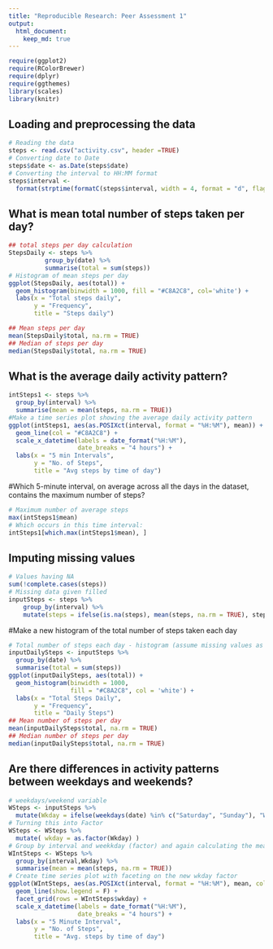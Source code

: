 ---
title: "Reproducible Research: Peer Assessment 1"
output: 
  html_document:
    keep_md: true
---
``` {r}
require(ggplot2)
require(RColorBrewer)
require(dplyr)
require(ggthemes)
library(scales)
library(knitr)
```

## Loading and preprocessing the data

``` {r} 
# Reading the data 
steps <- read.csv("activity.csv", header =TRUE)
# Converting date to Date
steps$date <- as.Date(steps$date)
# Converting the interval to HH:MM format
steps$interval <- 
  format(strptime(formatC(steps$interval, width = 4, format = "d", flag = "0"), format="%H%M"), format = "%H:%M")
```
## What is mean total number of steps taken per day?
```{r}
## total steps per day calculation
StepsDaily <- steps %>%  
          group_by(date) %>%
          summarise(total = sum(steps))
# Histogram of mean steps per day
ggplot(StepsDaily, aes(total)) + 
  geom_histogram(binwidth = 1000, fill = "#C8A2C8", col='white') +
  labs(x = "Total steps daily", 
       y = "Frequency", 
       title = "Steps daily")
```
```{r}
## Mean steps per day
mean(StepsDaily$total, na.rm = TRUE)
## Median of steps per day
median(StepsDaily$total, na.rm = TRUE)
```

## What is the average daily activity pattern?
```{r}
intSteps1 <- steps %>% 
  group_by(interval) %>%
  summarise(mean = mean(steps, na.rm = TRUE))
#Make a time series plot showing the average daily activity pattern
ggplot(intSteps1, aes(as.POSIXct(interval, format = "%H:%M"), mean)) + 
  geom_line(col = "#C8A2C8") +
  scale_x_datetime(labels = date_format("%H:%M"), 
                   date_breaks = "4 hours") +
  labs(x = "5 min Intervals", 
       y = "No. of Steps", 
       title = "Avg steps by time of day")
```


#Which 5-minute interval, on average across all the days in the dataset, contains the maximum number of steps?
```{r}
# Maximum number of average steps
max(intSteps1$mean)
# Which occurs in this time interval:
intSteps1[which.max(intSteps1$mean), ]
```

## Imputing missing values
```{r}
# Values having NA 
sum(!complete.cases(steps))
# Missing data given filled
inputSteps <- steps %>%
    group_by(interval) %>%
    mutate(steps = ifelse(is.na(steps), mean(steps, na.rm = TRUE), steps))
```
#Make a new histogram of the total number of steps taken each day
```{r}
# Total number of steps each day - histogram (assume missing values as mean)
inputDailySteps <- inputSteps %>% 
  group_by(date) %>%
  summarise(total = sum(steps))
ggplot(inputDailySteps, aes(total)) + 
  geom_histogram(binwidth = 1000, 
                 fill = "#C8A2C8", col = 'white') +
  labs(x = "Total Steps Daily", 
       y = "Frequency", 
       title = "Daily Steps")
## Mean number of steps per day
mean(inputDailySteps$total, na.rm = TRUE)
## Median number of steps per day
median(inputDailySteps$total, na.rm = TRUE)
```

## Are there differences in activity patterns between weekdays and weekends?
```{r}
# weekdays/weekend variable
WSteps <- inputSteps %>%
  mutate(Wkday = ifelse(weekdays(date) %in% c("Saturday", "Sunday"), "Weekend", "Weekday" ))
# Turning this into Factor
WSteps <- WSteps %>%
  mutate( wkday = as.factor(Wkday) )
# Group by interval and weekkday (factor) and again calculating the mean number of steps
WIntSteps <- WSteps %>% 
  group_by(interval,Wkday) %>%
  summarise(mean = mean(steps, na.rm = TRUE))
# Create time series plot with faceting on the new wkday factor
ggplot(WIntSteps, aes(as.POSIXct(interval, format = "%H:%M"), mean, col = Wkday)) + 
  geom_line(show.legend = F) +
  facet_grid(rows = WIntSteps$wkday) +
  scale_x_datetime(labels = date_format("%H:%M"), 
                   date_breaks = "4 hours") +
  labs(x = "5 Minute Interval", 
       y = "No. of Steps", 
       title = "Avg. steps by time of day")
```